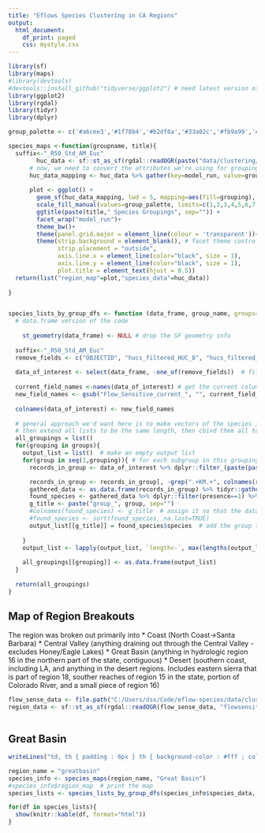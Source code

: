 ```yaml
---
title: "Eflows Species Clustering in CA Regions"
output:
  html_document:
    df_print: paged
    css: mystyle.css
---
```


```r
library(sf)
library(maps)
#library(devtools)
#devtools::install_github("tidyverse/ggplot2") # need latest version of ggplot2 in order to use geom_sf
library(ggplot2)
library(rgdal)
library(tidyr)
library(dplyr)

group_palette <- c('#a6cee3','#1f78b4','#b2df8a','#33a02c','#fb9a99','#e31a1c','#fdbf6f','#ff7f00','#cab2d6','#6a3d9a')

species_maps <-function(groupname, title){
  suffix<-"_R50_Std_AM_Euc"
        huc_data <- sf::st_as_sf(rgdal::readOGR(paste("data/clustering/huc_groupings/",groupname,"_flowsensitive.gpkg", sep=""),groupname, stringsAsFactors=FALSE))
      # now, we need to convert the attributes we're using for groupings into a single column so that GGPlot can do our mapping for us with facets
      huc_data_mapping <- huc_data %>% gather(key=model_run, value=grouping, paste(groupname,"_KM2",suffix, sep=""),paste(groupname,"_KM3",suffix, sep=""),paste(groupname,"_KM4",suffix, sep=""),paste(groupname,"_KM5",suffix, sep=""),paste(groupname,"_KM6",suffix, sep=""),paste(groupname,"_KM7",suffix, sep=""),paste(groupname,"_KM8",suffix, sep=""),paste(groupname,"_KM9",suffix, sep=""))
      
      plot <- ggplot() + 
        geom_sf(huc_data_mapping, lwd = 5, mapping=aes(fill=grouping), color=NA)+ 
        scale_fill_manual(values=group_palette, limits=c(1,2,3,4,5,6,7,8,9)) +
        ggtitle(paste(title," Species Groupings", sep="")) +
        facet_wrap("model_run")+
        theme_bw()+
        theme(panel.grid.major = element_line(colour = 'transparent'))+
        theme(strip.background = element_blank(), # facet theme control
              strip.placement = "outside", 
              axis.line.x = element_line(color="black", size = 1),
              axis.line.y = element_line(color="black", size = 1),
              plot.title = element_text(hjust = 0.5))
  return(list("region_map"=plot,"species_data"=huc_data))
      
}


species_lists_by_group_dfs <- function (data_frame, group_name, groups=c(2,3,4,5,6,7,8,9)){
  # data.frame version of the code
  
    st_geometry(data_frame) <- NULL # drop the SF geometry info
  
  suffix<-"_R50_Std_AM_Euc"
  remove_fields <- c("OBJECTID", "hucs_filtered_HUC_8", "hucs_filtered_HUC_10", "hucs_filtered_HUC_12", "hucs_filtered_ACRES", "hucs_filtered_NCONTRB_A", "hucs_filtered_HU_10_GNIS", "hucs_filtered_HU_12_GNIS", "hucs_filtered_HU_10_DS", "hucs_filtered_HU_10_NAME", "hucs_filtered_HU_10_MOD", "hucs_filtered_HU_10_TYPE", "hucs_filtered_HU_12_DS", "hucs_filtered_HU_12_NAME", "hucs_filtered_HU_12_MOD", "hucs_filtered_HU_12_TYPE", "hucs_filtered_STATES", "hucs_filtered_CVA_NAME", "hucs_filtered_huc_id", "Flow_Sensitive_current_OBJECTID", "Flow_Sensitive_current_HUC_12", "hucs_filtered_META_ID", "Shape_Length", "Shape_Area", "huc4","huc_region_group",paste("KM_6",suffix, sep=""),paste("KM_5",suffix, sep=""),paste("KM_8",suffix, sep=""),paste("KM_10",suffix, sep=""),paste("KM_12",suffix, sep=""),paste("KM_14",suffix, sep=""))
  
  data_of_interest <- select(data_frame, -one_of(remove_fields))  # filters to just the current group and removes extra fields
  
  current_field_names <-names(data_of_interest) # get the current column names
  new_field_names <- gsub("Flow_Sensitive_current_", "", current_field_names)  # replace the prefix on the fields
  
  colnames(data_of_interest) <- new_field_names
  
  # general approach we'd want here is to make vectors of the species in each group, then add to a list
  # then extend all lists to be the same length, then cbind them all to a single df and print the df
  all_groupings = list()
  for(grouping in groups){
    output_list = list()  # make an empty output list
    for(group in seq(1,grouping)){ # for each subgroup in this grouping
      records_in_group <- data_of_interest %>% dplyr::filter_(paste(paste(group_name,"_KM",grouping,suffix, sep=""), "==", as.character(group)))  # filters to just the current group

      records_in_group <- records_in_group[, -grep(".+KM.+", colnames(records_in_group))]  # drop columns for groupings
      gathered_data <- as.data.frame(records_in_group) %>% tidyr::gather(key="species", value="presence")
      found_species <- gathered_data %>% dplyr::filter(presence==1) %>% distinct(species)
      g_title <- paste("group_", group, sep="")
      #colnames(found_species) <- g_title  # assign it so that the data frame field has the right name before we merge it
      #found_species <- sort(found_species, na.last=TRUE)
      output_list[[g_title]] = found_species$species  # add the group to the output list  
    
    }
    output_list <- lapply(output_list, `length<-`, max(lengths(output_list)))  # Make all of the vectors in the list the same length
    
    all_groupings[[grouping]] <- as.data.frame(output_list)
  }
  
  return(all_groupings)
}

```


## Map of Region Breakouts
The region was broken out primarily into
* Coast (North Coast->Santa Barbara)
* Central Valley (anything draining out through the Central Valley - excludes Honey/Eagle Lakes)
* Great Basin (anything in hydrologic region 16 in the northern part of the state, contiguous)
* Desert (southern coast, including LA, and anything in the desert regions. Includes eastern sierra that is part of region 18, souther reaches of region 15 in the state, portion of Colorado River, and a small piece of region 16)

```r
flow_sense_data <- file.path("C:/Users/dsx/Code/eflow-species/data/clustering/groupings/flowsensitive_current.gpkg")
region_data <- sf::st_as_sf(rgdal::readOGR(flow_sense_data, "flowsensitive_current", stringsAsFactors=FALSE))



```


## Great Basin

```r
writeLines("td, th { padding : 6px } th { background-color : #fff ; color : #000; border : 1px solid #333; } td { color : #000 ; border : 1px solid #333 }", con = "mystyle.css")

region_name = "greatbasin"
species_info <- species_maps(region_name, "Great Basin")
#species_info$region_map  # print the map
species_lists <- species_lists_by_group_dfs(species_info$species_data, region_name)  # species_info$species_data is the data frame for the region

for(df in species_lists){
  show(knitr::kable(df, format="html"))
}

```
